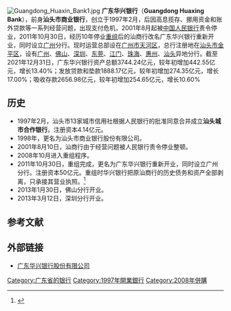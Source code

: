 {{Infobox_Company
|company_name_zh=广东华兴银行股份有限公司|
|company_name_en=Guangdong Huaxing Bank
|company_name=广东华兴银行
|company_logo=Guangdong_Huaxing_Bank_LOGO.png
|company_type=
|market_information=
|company_slogan=
|foundation=1997年
|location={{CHN}}[[广州市|广州市]]天河路533号
|zip code=
|industry=[[金融业|金融业]]
|key_people=董事长：[[周泽荣|周泽荣]]
|sales=
|asset=3744.24亿元(2021年度报告)
|profit=31.29亿(2021年度报告)
|market_value=
|num_employees=
|products=
|revenue=91.18亿元(2021年度报告)
|subsid=
|major_shareholder = [[侨鑫集团有限公司|侨鑫集团有限公司]]20%<br>[[上海升龙投资集团有限公司|上海升龙投资集团有限公司]]12.5%<br>[[勤诚达控股有限公司|勤诚达控股有限公司]]10%%<br>[[深圳市柏霖资产管理有限公司|深圳市柏霖资产管理有限公司]]9.88%<br>[[广东富骏金控股权投资有限公司|广东富骏金控股权投资有限公司]]8.61%
|homepage=[http://www.ghbank.com.cn 广东华兴银行股份有限公司]}}
[[File:Guangdong_Huaxin_Bank1.jpg|thumb]]
'''广东华兴银行'''（'''Guangdong Huaxing Bank'''），前身'''汕头市商业银行'''，创立于1997年2月，后因高息揽存、挪用资金和账外贷款等一系列经营问题，出现支付危机，2001年8月起被[[中国人民银行|中国人民银行]]责令停业，2011年10月30日，经历10年停业[[重组|重组]]后的汕商行改名广东华兴银行重新开业，同时设立[[广州|广州]]分行。现时运营总部设在[[广州市|广州市]][[天河区|天河区]]，总行注册地在[[汕头市|汕头市]][[金平区|金平区]]，设有[[广州|广州]]、[[佛山|佛山]]、[[深圳|深圳]]、[[东莞|东莞]]、[[江门|江门]]、[[珠海|珠海]]、[[惠州|惠州]]、[[汕头|汕头]]异地分行。截至2021年12月31日，广东华兴银行资产总额3744.24亿元，较年初增加442.55亿元，增长13.40%；发放贷款和垫款1888.17亿元，较年初增加274.35亿元，增长17.00%；吸收存款2656.98亿元，较年初增加254.65亿元，增长10.60%

==历史==
* 1997年2月，汕头市13家城市信用社根据人民银行的批准同意合并成立'''汕头城市合作银行'''。注册资本4.14亿元。
* 1998年，更名为汕头市商业银行股份有限公司。
* 2001年8月10日，汕商行由于经营问题被人民银行责令停业整顿。
* 2008年10月进入重组程序。
* 2011年10月30日，重组完成，更名为广东华兴银行重新开业，同时设立广州分行。注册资本50亿元。重组时华兴银行把原汕商行的历史债务和资产全部剥离，只承接其营业执照。<ref>{{Cite web |url=https://max.book118.com/html/2018/0705/6201000132001204.shtm |title=中信诚国际：《广东华兴银行股份有限公司2018年第一期绿色金融债券信用评级报告》 |accessdate=2019-05-25 |archive-date=2019-05-25 |archive-url=https://web.archive.org/web/20190525072636/https://max.book118.com/html/2018/0705/6201000132001204.shtm |dead-url=no }}</ref>
* 2013年1月30日，佛山分行开业。
* 2013年3月12日，深圳分行开业。
==参考文献==
<references/>
==外部链接==
* [http://www.ghbank.com.cn 广东华兴银行股份有限公司] {{Wayback|url=http://www.ghbank.com.cn/ |date=20200818135900 }}

{{中华人民共和国城市商业银行}}
[[Category:广东省的银行|Category:广东省的银行]]
[[Category:1997年開業銀行|Category:1997年開業銀行]]
[[Category:2008年併購|Category:2008年併購]]